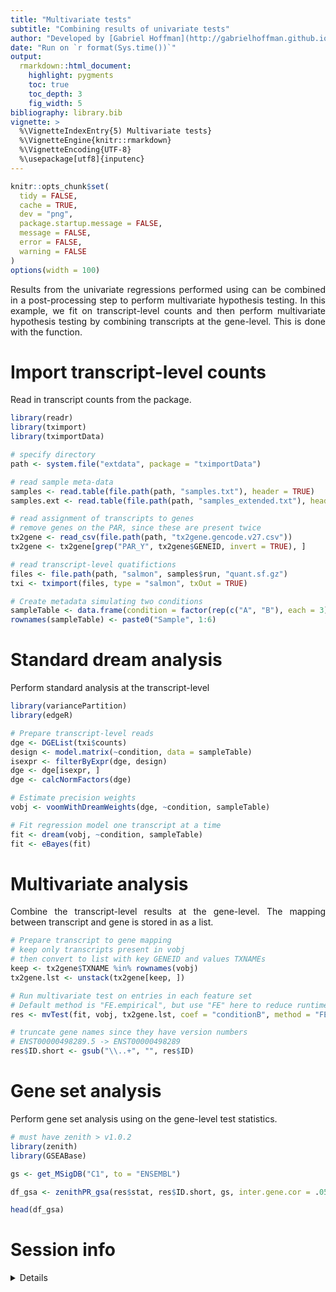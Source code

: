 ```yaml
---
title: "Multivariate tests"
subtitle: "Combining results of univariate tests"
author: "Developed by [Gabriel Hoffman](http://gabrielhoffman.github.io/)"
date: "Run on `r format(Sys.time())`"
output:
  rmarkdown::html_document:
    highlight: pygments
    toc: true
    toc_depth: 3
    fig_width: 5
bibliography: library.bib
vignette: >
  %\VignetteIndexEntry{5) Multivariate tests}
  %\VignetteEngine{knitr::rmarkdown}
  %\VignetteEncoding{UTF-8}
  %\usepackage[utf8]{inputenc}
---
```


<!---

cd /Users/gabrielhoffman/workspace/repos/variancePartition/vignettes

rmarkdown::render('multivariate_tests.Rmd')

--->

```r
knitr::opts_chunk$set(
  tidy = FALSE,
  cache = TRUE,
  dev = "png",
  package.startup.message = FALSE,
  message = FALSE,
  error = FALSE,
  warning = FALSE
)
options(width = 100)
```	

<style>
body {
text-align: justify}
</style>

Results from the univariate regressions performed using \code{dream()} can be combined in a post-processing step to perform multivariate hypothesis testing.  In this example, we fit \code{dream()} on transcript-level counts and then perform multivariate hypothesis testing by combining transcripts at the gene-level.  This is done with the \code{mvTest()} function.

# Import transcript-level counts
Read in transcript counts from the \code{tximportData} package.
```r
library(readr)
library(tximport)
library(tximportData)

# specify directory
path <- system.file("extdata", package = "tximportData")

# read sample meta-data
samples <- read.table(file.path(path, "samples.txt"), header = TRUE)
samples.ext <- read.table(file.path(path, "samples_extended.txt"), header = TRUE, sep = "\t")

# read assignment of transcripts to genes
# remove genes on the PAR, since these are present twice
tx2gene <- read_csv(file.path(path, "tx2gene.gencode.v27.csv"))
tx2gene <- tx2gene[grep("PAR_Y", tx2gene$GENEID, invert = TRUE), ]

# read transcript-level quatifictions
files <- file.path(path, "salmon", samples$run, "quant.sf.gz")
txi <- tximport(files, type = "salmon", txOut = TRUE)

# Create metadata simulating two conditions
sampleTable <- data.frame(condition = factor(rep(c("A", "B"), each = 3)))
rownames(sampleTable) <- paste0("Sample", 1:6)
```

# Standard dream analysis
Perform standard \code{dream()} analysis at the transcript-level
```r
library(variancePartition)
library(edgeR)

# Prepare transcript-level reads
dge <- DGEList(txi$counts)
design <- model.matrix(~condition, data = sampleTable)
isexpr <- filterByExpr(dge, design)
dge <- dge[isexpr, ]
dge <- calcNormFactors(dge)

# Estimate precision weights
vobj <- voomWithDreamWeights(dge, ~condition, sampleTable)

# Fit regression model one transcript at a time
fit <- dream(vobj, ~condition, sampleTable)
fit <- eBayes(fit)
```

# Multivariate analysis
Combine the transcript-level results at the gene-level.  The mapping between transcript and gene is stored in \code{tx2gene.lst} as a list.
```r
# Prepare transcript to gene mapping
# keep only transcripts present in vobj
# then convert to list with key GENEID and values TXNAMEs
keep <- tx2gene$TXNAME %in% rownames(vobj)
tx2gene.lst <- unstack(tx2gene[keep, ])

# Run multivariate test on entries in each feature set
# Default method is "FE.empirical", but use "FE" here to reduce runtime
res <- mvTest(fit, vobj, tx2gene.lst, coef = "conditionB", method = "FE")

# truncate gene names since they have version numbers
# ENST00000498289.5 -> ENST00000498289
res$ID.short <- gsub("\\..+", "", res$ID)
```

# Gene set analysis
Perform gene set analysis using \code{zenith} on the gene-level test statistics.
```r
# must have zenith > v1.0.2
library(zenith)
library(GSEABase)

gs <- get_MSigDB("C1", to = "ENSEMBL")

df_gsa <- zenithPR_gsa(res$stat, res$ID.short, gs, inter.gene.cor = .05)

head(df_gsa)
```



# Session info
<details>
```r
sessionInfo()
```
<\details>


# References

